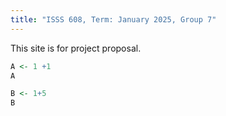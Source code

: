 ```yaml
---
title: "ISSS 608, Term: January 2025, Group 7"
---
```


This site is for project proposal.

```r
A <- 1 +1 
A
```

```r
B <- 1+5
B
```
